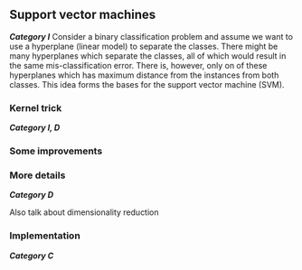 ## Support vector machines
***Category I***
Consider a binary classification problem and assume we want to use a hyperplane (linear model) to separate the classes. There might be many hyperplanes which separate the classes, all of which would result in the same mis-classification error. There is, however, only on of these hyperplanes which has maximum distance from the instances from both classes. This idea forms the bases for the support vector machine (SVM). 



### Kernel trick
***Category I, D***


### Some improvements


### More details
***Category D***

Also talk about dimensionality reduction

### Implementation
***Category C***
